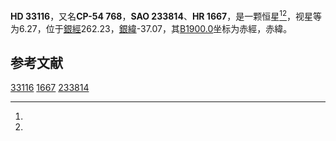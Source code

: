 {{Starbox begin
| name = HD 33116
}}
{{Starbox observe
| epoch = [[J2000.0|J2000.0]]
| constell = {{星座名待查}}<ref name=SIMBAD>{{cite web
 | url=http://simbad.u-strasbg.fr/simbad/sim-id?Ident=HR+1667
 | title =Pulsating variable Star
 | publisher=Centre de Données astronomiques de Strasbourg
 | work=SIMBAD
 | accessdate=2012-07-13}}</ref><ref name=DATA>{{cite web
 | url=http://vizier.u-strasbg.fr/viz-bin/VizieR-5?-out.add=.&-source=5050&-corr=PK=HR&-out.max=9999&HR=1667
 | title=VizieR Detailed Page
 | accessdate=2012-07-13
 | archive-date=2016-03-05
 | archive-url=https://web.archive.org/web/20160305212353/http://vizier.u-strasbg.fr/viz-bin/VizieR-5?-out.add=.&-source=5050&-corr=PK=HR&-out.max=9999&HR=1667
 | dead-url=no
 }}</ref>
| 星官 = 
| ra = {{RA|5|5|0.6}}<ref name=SIMBAD /><ref name=DATA />
| dec = {{DEC|-54|24|27}}<ref name=SIMBAD /><ref name=DATA />
| appmag_v = 6.27<ref name=SIMBAD /><ref name=DATA />
}}
{{Starbox character
| class = M2III<ref name=SIMBAD /><ref name=DATA />
| b-v = 1.54<ref name=SIMBAD /><ref name=DATA />
| u-b = 1.9<ref name=SIMBAD /><ref name=DATA />
| r-i = <ref name=SIMBAD /><ref name=DATA />
| variable = 
}}
{{Starbox astrometry
| radial_v = 1.9
| prop_mo_ra = 105
| parallax = 
| p_error = 
}}
{{Starbox catalog
| names =CP-54 768，[[SAO星表|SAO]] 233814，[[HD星表|HD]] 33116，[[HR星表|HR]] 1667}}
{{Starbox reference |Simbad=HR+1667}}
{{Starbox end}}

'''HD 33116'''，又名'''CP-54 768'''，'''SAO 233814'''、'''HR 1667'''，是一颗恒星<ref name=SIMBAD /><ref name=DATA />，视星等为6.27，位于[[銀道座標系|銀經]]262.23，[[銀道座標系|銀緯]]-37.07，其[[B1900.0|B1900.0]]坐标为赤經{{RA|5|2|54.8}}，赤緯{{DEC|-54|-37.07|33}}。

== 参考文献 ==
{{reflist}}

{{star-stub}}

[[Category:HD和HDE天體|33116]]
[[Category:HR天體|1667]]
[[Category:SAO天體|233814]]